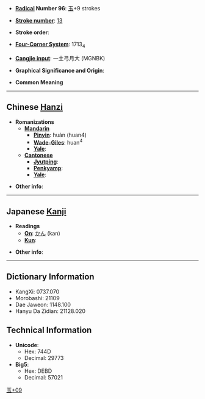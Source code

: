 * '''[[Wiktionary:Chinese radical index| Radical]] Number 96''': [[Wiktionary:Chinese radical index 玉|玉]]+9 strokes

* '''[[Wiktionary:Chinese total strokes index|Stroke number]]''': [[Wiktionary:Chinese total strokes index 13|13]]

* '''Stroke order''': 

* '''[[Wiktionary:Chinese four corner index|Four-Corner System]]''': 1713<sub>4</sub>

* '''[[Wiktionary:Chinese Cangjie index|Cangjie input]]''': 一土弓月大 (MGNBK)

* '''Graphical Significance and Origin''': 

* '''Common Meaning'''

----

== Chinese [[Hanzi]] ==

* '''Romanizations'''
** '''[[Mandarin]]'''
*** '''[[Pinyin]]''': huàn (huan4)
*** '''[[Wade-Giles]]''': huan<sup>4</sup>
*** '''[[Yale]]''': 
** '''[[Cantonese]]'''
*** '''[[Jyutping]]''':
*** '''[[Penkyamp]]''': 
*** '''[[Yale]]''': 

* '''Other info''': 

----

== Japanese [[Kanji]] ==

* '''Readings'''
** '''[[On]]''': [[かん]] (kan)
** '''[[Kun]]''': 

* '''Other info''':  

----

== Dictionary Information ==

* KangXi: 0737.070
* Morobashi: 21109
* Dae Jaweon: 1148.100
* Hanyu Da Zidian: 21128.020

== Technical Information ==

* '''Unicode''':
** Hex: 744D
** Decimal: 29773
* '''Big5''':
** Hex: DEBD
** Decimal: 57021

[[Category:CJKV Character articles lacking a common meaning|玉+09]]